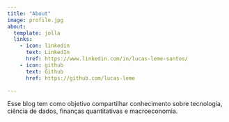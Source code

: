 ```yaml
---
title: "About"
image: profile.jpg
about:
  template: jolla
  links:
    - icon: linkedin
      text: LinkedIn
      href: https://www.linkedin.com/in/lucas-leme-santos/
    - icon: github
      text: Github
      href: https://github.com/lucas-leme

---
```


Esse blog tem como objetivo compartilhar conhecimento sobre tecnologia, ciência de dados, finanças quantitativas e macroeconomia.

